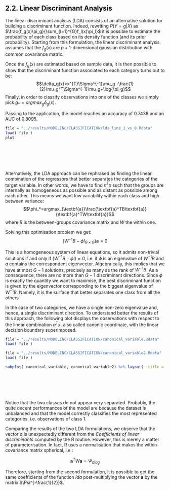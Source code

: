 <h2><a name="22_LDA" style="pointer-events: none; cursor: default;" ><font color="black"> 2.2. Linear Discriminant Analysis</font></a></h2>

The linear discriminant analysis (LDA) consists of an alternative solution for building a discriminant function. Indeed, rewriting $P(Y=g|X)$ as $\frac{f_g(x)\pi_g}{\sum_{l=1}^{G}f_l(x)\pi_l}$ it is possible to estimate the probability of each class based on its density function (and its prior probability). Starting from this formulation, the linear discriminant analysis assumes that the $f_g(x)$ are $p+1$-dimensional gaussian distribution with common covariance matrix.

Once the $f_g(x)$ are estimated based on sample data, it is then possible to show that the discriminant function associated to each category turns out to be:
$$\delta_g(x)=x^{T}\Sigma^{-1}\mu_g -\frac{1}{2}\mu_g^T\Sigma^{-1}\mu_g+\log{\pi_g}$$
Finally, in order to classify observations into one of the classes we simply pick $g_*=argmax_g\delta_g(x)$.

Passing to the application, the model reaches an accuracy of 0.7438 and an AUC of 0.8095.


```r
file = "../results/MODELING/CLASSIFICATION/lda_line_1_vs_0.Rdata"
load( file )
plot
```

<br></br>
<br></br>


Alternatively, the LDA approach can be rephrased as finding the linear combination of the regressors that better separates the categories of the target variable. In other words, we have to find  $a^Tx$ such that the groups are internally as homogeneous as possible and as distant as possible among each other. This means we want low variability within each class and high between variance:
$$\phi_*=argmax_{\textbf{a}}\frac{\textbf{a}^TB\textbf{a}}{\textbf{a}^TW\textbf{a}}$$
where $B$ is the between-groups covariance matrix and $W$ the within one.

Solving this optimisation problem we get:
$$(W^{-1}B-\phi I_{G \times G})\textbf{a}=0$$

This is a homogeneous system of linear equations, so it admits non-trivial solutions if and only if $(W^{-1}B-\phi I)=0$, i.e. if $\phi$ is an eigenvalue of $W^{-1}B$ and $a$ contains the correspondent eigenvector. Algebraically, this implies that we have at most $G-1$ solutions, precisely as many as the rank of $W^{-1}B$. As a consequence, there are no more than $G-1$ discriminant directions. Since $\phi$ is exactly the quantity we want to maximise, the best discriminant function is given by the eigenvector corresponding to the biggest eigenvalue of $W^{-1}B$. Namely, it is the surface that better separates one class from all the others.


In the case of two categories, we have a single non-zero eigenvalue and, hence, a single discriminant direction. To understand better the results of this approach, the following plot displays the observations with respect to the linear combination  $a^Tx$, also called canonic coordinate, with the linear decision boundary superimposed.

```r
file = "../results/MODELING/CLASSIFICATION/canonical_variable.Rdata"
load( file )

file = "../results/MODELING/CLASSIFICATION/canonical_variable2.Rdata"
load( file )

subplot( canonical_variable, canonical_variable2) %>% layout(  title = 'Variabile Canonica')

```

<br></br>
<br></br>

Notice that the two classes do not appear very separated. Probably, the quite decent performances of the model are because the dataset is unbalanced and that the model correctly classifies the most represented categories. i.e. observations of class 1.

Comparing the results of the two LDA formulations, we observe that the vector $a$ is unexpectedly different from the *Coefficients of linear discriminants* computed by the R routine.
However, this is merely a matter of parameterisation. In fact, R uses a normalisation that makes the within-covariance matrix spherical, i.e.:

$$ \textbf{a}^TW\textbf{a} = \Psi_{diag} $$

Therefore, starting from the second formulation, it is possible to get the same coefficients of the function *lda* post-multiplying the vector $\textbf{a}$ by the matrix $\Psi^{-\frac{1}{2}}$.

<br></br>
<br></br>

